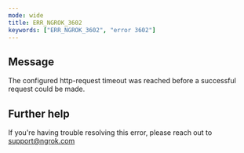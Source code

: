 ```yaml
---
mode: wide
title: ERR_NGROK_3602
keywords: ["ERR_NGROK_3602", "error 3602"]
---
```


## Message

The configured http-request timeout was reached before a successful request could be made.

## Further help

If you're having trouble resolving this error, please reach out to [support@ngrok.com](mailto:support@ngrok.com?subject=Help%20with%20ERR_NGROK_3602)
